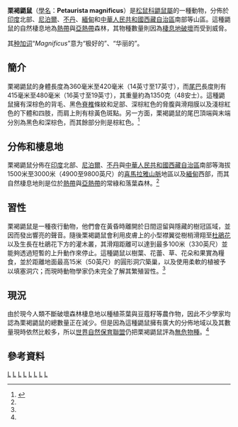 {{Speciesbox
| name = 栗褐鼯鼠
| status = LC
| status_system = IUCN3.1
| status_ref = <ref name=iucn>{{cite journal | authors=Molur, S. | title=Petaurista magnificus | journal=國際自然保護聯盟瀕危物種紅色名錄 | url=http://www.iucnredlist.org/details/16721/0 | volume=2010 | page=e.T16721A6315419 | publisher=世界自然保育聯盟 | doi=10.2305/IUCN.UK.2010-2.RLTS.T16721A6315419.en | year=2010年 | accessdate=2018年6月9日 | language=en | archive-date=2018年9月30日 | archive-url=https://web.archive.org/web/20180930143752/http://www.iucnredlist.org/details/16721/0 | dead-url=no }}</ref>
| image = Petaurista nobilis (Sikkim, India).jpg
| genus = Petaurista
| species = magnificus
| authority = （Hodgson, 1836）
}}
'''栗褐鼯鼠'''（[[學名|學名]]：'''Petaurista magnificus'''）是[[松鼠科|松鼠科]][[鼯鼠屬|鼯鼠屬]]的一種動物，分佈於[[印度|印度]]北部、[[尼泊爾|尼泊爾]]、[[不丹|不丹]]、[[緬甸|緬甸]]和[[中華人民共和國|中華人民共和國]][[西藏自治區|西藏自治區]]南部等山區。這種鼯鼠的自然棲息地為[[熱帶|熱帶]]與[[亞熱帶|亞熱帶]]森林，其物種數量則因為[[棲息地破壞|棲息地破壞]]而受到威脅。

其[[种加词|种加词]]“''Magnificus ''”意为“极好的”、“华丽的”。

==簡介==
栗褐鼯鼠的身體長度為360毫米至420毫米（14英寸至17英寸），而[[尾巴|尾巴]]長度則有415毫米至480毫米（16英寸至19英寸），其重量約為1350克（48安士）。這種鼯鼠擁有深棕色的背毛、黑色[[脊椎|脊椎]]條紋和足部、深棕紅色的脅腹與滑翔膜以及淺棕紅色的下體和四肢，而肩上則有棕黃色斑點。另一方面，栗褐鼯鼠的尾巴頂端與末端分別為黑色和深棕色，而其餘部分則是棕紅色。<ref name=Smith>{{cite book | author1=Smith, Andrew T. | author2=Xie, Yan | author3=Hoffmann, Robert S. | author4=Lunde, Darrin | author5=MacKinnon, John | author6=Wilson, Don E. | author7= Wozencraft, W. Chris | title=A Guide to the Mammals of China | url=https://books.google.com/books?id=ka-9f68nPT4C&pg=PA178 | year=2010年 | publisher=Princeton University Press | isbn=1-4008-3411-2 | page=第178頁 | language=en | accessdate=2018年6月9日}}</ref>

==分佈和棲息地==
栗褐鼯鼠分佈在[[印度|印度]]北部、[[尼泊爾|尼泊爾]]、[[不丹|不丹]]與[[中華人民共和國|中華人民共和國]][[西藏自治區|西藏自治區]]南部等海拔1500米至3000米（4900至9800英尺）的[[喜馬拉雅山脈|喜馬拉雅山脈]]地區以及[[緬甸|緬甸]]西部，而其自然棲息地則是位於[[熱帶|熱帶]]與[[亞熱帶|亞熱帶]]的常綠和落葉森林。<ref name=iucn/>

==習性==
栗褐鼯鼠是一種夜行動物，他們會在黃昏時離開於日間逗留與隱藏的樹冠區域，並因而發出響亮的聲音。隨後栗褐鼯鼠會利用皮膚上的小型襟翼從樹梢滑翔至[[杜鵑花|杜鵑花]]以及生長在杜鵑花下方的灌木叢，其滑翔距離可以達到最多100米（330英尺）並能夠透過短暫的上升動作來停止。這種鼯鼠以樹葉、花蕾、草、花朵和果實為糧食，並於距離地面最高15米（50英尺）的圓形洞穴築巢，以及使用柔軟的植被予以填塞洞穴；而現時動物學家仍未完全了解其繁殖習性。<ref name=Smith/>

==現況==
由於現今人類不斷破壞森林棲息地以種植茶葉與豆蔻籽等農作物，因此不少學家均認為栗褐鼯鼠的總數量正在減少。但是因為這種鼯鼠擁有廣大的分佈地域以及其數量現時依然比較多，所以[[世界自然保育聯盟|世界自然保育聯盟]]仍把栗褐鼯鼠評為[[無危物種|無危物種]]。<ref name=iucn/>

==參考資料==
{{Reflist | 30em}}

{{Taxonbar|from=Q730903}}

[[Category:無危物種|L]]
[[Category:鼯鼠屬|L]]
[[Category:西藏哺乳動物|L]]
[[Category:尼泊爾哺乳動物|L]]
[[Category:不丹哺乳動物|L]]
[[Category:緬甸哺乳動物|L]]
[[Category:印度哺乳動物|L]]
[[Category:1836年描述的动物|L]]